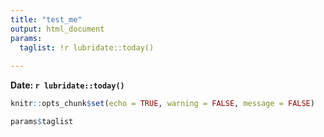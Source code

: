```yaml
---
title: "test_me"
output: html_document
params:
  taglist: !r lubridate::today()
  
---
```


**Date: `r lubridate::today()`**

```r
knitr::opts_chunk$set(echo = TRUE, warning = FALSE, message = FALSE)
```

```r

params$taglist

```

